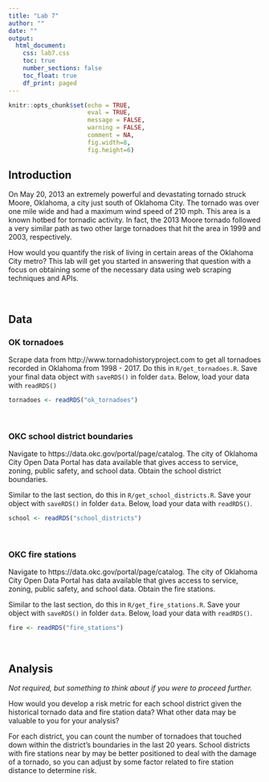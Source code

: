 ```yaml
---
title: "Lab 7"
author: ""
date: ""
output: 
  html_document:
    css: lab7.css
    toc: true
    number_sections: false
    toc_float: true
    df_print: paged
---
```


```r
knitr::opts_chunk$set(echo = TRUE,
                      eval = TRUE,
                      message = FALSE, 
                      warning = FALSE,
                      comment = NA,
                      fig.width=8, 
                      fig.height=6)
```

## Introduction

On May 20, 2013 an extremely powerful and devastating tornado struck
Moore, Oklahoma, a city just south of Oklahoma City. The tornado was over one
mile wide and had a maximum wind speed of 210 mph. This area is a known hotbed 
for tornadic activity. In fact, the 2013 Moore tornado followed a very similar 
path as two other large tornadoes that hit the area in 1999 and 2003, 
respectively.

How would you quantify the risk of living in certain areas of the Oklahoma
City metro? This lab will get you started in answering that question with a
focus on obtaining some of the necessary data using web scraping techniques
and APIs.

<br/>

## Data

### OK tornadoes

<div class="bkgemph">
Scrape data from http://www.tornadohistoryproject.com to get all
tornadoes recorded in Oklahoma from 1998 - 2017. Do this in 
`R/get_tornadoes.R`. Save your final data object with `saveRDS()` 
in folder `data`. Below, load your data with `readRDS()`
</div>

```r
tornadoes <- readRDS("ok_tornadoes")
```

<br/>

### OKC school district boundaries

<div class="bkgemph">
Navigate to https://data.okc.gov/portal/page/catalog. The city of Oklahoma City 
Open Data Portal has data available that gives access to service, zoning,
public safety, and school data. Obtain the school district
boundaries.

Similar to the last section, do this in `R/get_school_districts.R`.
Save your object with `saveRDS()` in folder `data`. Below, load your 
data with `readRDS()`.
</div>

```r
school <- readRDS("school_districts")
```

<br/>

### OKC fire stations

<div class="bkgemph">
Navigate to https://data.okc.gov/portal/page/catalog. The city of Oklahoma City 
Open Data Portal has data available that gives access to service, zoning,
public safety, and school data. Obtain the fire stations.

Similar to the last section, do this in `R/get_fire_stations.R`.
Save your object with `saveRDS()` in folder `data`. Below, load your 
data with `readRDS()`.
</div>

```r
fire <- readRDS("fire_stations")
```

<br/>

## Analysis

*Not required, but something to think about if you were to proceed further.*

<div class="bkgemph">
How would you develop a risk metric for each school district given the 
historical tornado data and fire station data? What other data may be valuable
to you for your analysis?
</div>

For each district, you can count the number of tornadoes that touched down within the district's boundaries in the last 20 years. School districts with fire stations near by may be better positioned to deal with the damage of a tornado, so you can adjust by some factor related to fire station distance to determine risk.


